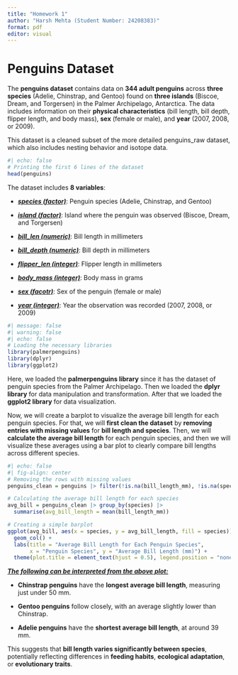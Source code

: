 ```yaml
---
title: "Homework 1"
author: "Harsh Mehta (Student Number: 24208383)"
format: pdf
editor: visual
---
```


# Penguins Dataset

The **penguins dataset** contains data on **344 adult penguins** across **three species** (Adelie, Chinstrap, and Gentoo) found on **three islands** (Biscoe, Dream, and Torgersen) in the Palmer Archipelago, Antarctica. The data includes information on their **physical characteristics** (bill length, bill depth, flipper length, and body mass), **sex** (female or male), and **year** (2007, 2008, or 2009).

This dataset is a cleaned subset of the more detailed penguins_raw dataset, which also includes nesting behavior and isotope data.

```r
#| echo: false
# Printing the first 6 lines of the dataset
head(penguins)
```

The dataset includes **8 variables**:

-   [***species (factor)***]{.underline}: Penguin species (Adelie, Chinstrap, and Gentoo)

-   [***island (factor)***]{.underline}: Island where the penguin was observed (Biscoe, Dream, and Torgersen)

-   [***bill_len (numeric)***]{.underline}: Bill length in millimeters

-   [***bill_depth (numeric)***]{.underline}: Bill depth in millimeters

-   [***flipper_len (integer)***]{.underline}: Flipper length in millimeters

-   [***body_mass (integer)***]{.underline}: Body mass in grams

-   [***sex (facotr)***]{.underline}: Sex of the penguin (female or male)

-   [***year (integer)***]{.underline}: Year the observation was recorded (2007, 2008, or 2009)

```r
#| message: false
#| warning: false
#| echo: false
# Loading the necessary libraries
library(palmerpenguins)
library(dplyr)
library(ggplot2)
```

Here, we loaded the **palmerpenguins library** since it has the dataset of penguin species from the Palmer Archipelago. Then we loaded the **dplyr library** for data manipulation and transformation. After that we loaded the **ggplot2 library** for data visualization.

Now, we will create a barplot to visualize the average bill length for each penguin species. For that, we will **first clean the dataset** by **removing entries with missing values** for **bill length and species**. Then, we will **calculate the** **average bill length** for each penguin species, and then we will visualize these averages using a bar plot to clearly compare bill lengths across different species.

```r
#| echo: false
#| fig-align: center
# Removing the rows with missing values
penguins_clean = penguins |> filter(!is.na(bill_length_mm), !is.na(species))

# Calculating the average bill length for each species
avg_bill = penguins_clean |> group_by(species) |> 
  summarise(avg_bill_length = mean(bill_length_mm))

# Creating a simple barplot
ggplot(avg_bill, aes(x = species, y = avg_bill_length, fill = species)) +
  geom_col() + 
  labs(title = "Average Bill Length for Each Penguin Species", 
       x = "Penguin Species", y = "Average Bill Length (mm)") + 
  theme(plot.title = element_text(hjust = 0.5), legend.position = "none")
```

[***The following can be interpreted from the above plot:***]{.underline}

-   **Chinstrap penguins** have the **longest average bill length**, measuring just under 50 mm.

-   **Gentoo penguins** follow closely, with an average slightly lower than Chinstrap.

-   **Adelie penguins** have the **shortest average bill length**, at around 39 mm.

This suggests that **bill length varies significantly between species**, potentially reflecting differences in **feeding habits**, **ecological adaptation**, or **evolutionary traits**.
